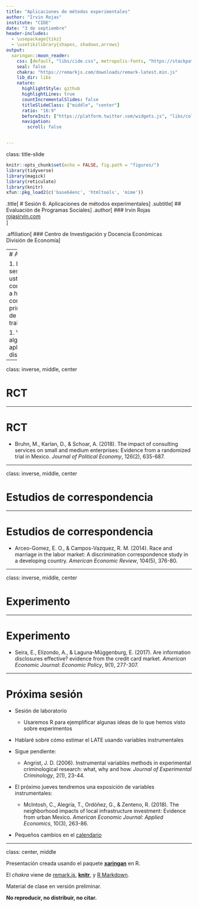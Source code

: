 ```yaml
---
title: "Aplicaciones de métodos experimentales"
author: "Irvin Rojas"
institute: "CIDE"
date: "3 de septiembre"
header-includes:
  - \usepackage{tikz}
  - \usetikzlibrary{shapes, shadows,arrows}
output:
  xaringan::moon_reader:
    css: [default, "libs/cide.css", metropolis-fonts, "https://stackpath.bootstrapcdn.com/bootstrap/4.3.1/css/bootstrap-grid.min.css", "https://use.fontawesome.com/releases/v5.7.2/css/all.css", "https://cdn.rawgit.com/jpswalsh/academicons/master/css/academicons.min.css"]
    seal: false
    chakra: "https://remarkjs.com/downloads/remark-latest.min.js"
    lib_dir: libs
    nature:
      highlightStyle: github
      highlightLines: true
      countIncrementalSlides: false
      titleSlideClass: ["middle", "center"]
      ratio: "16:9"
      beforeInit: ["https://platform.twitter.com/widgets.js", "libs/cols_macro.js"]
      navigation:
        scroll: false


---
```

class: title-slide

```r
knitr::opts_chunk$set(echo = FALSE, fig.path = "figures/")
library(tidyverse)
library(magick)
library(reticulate)
library(knitr)
xfun::pkg_load2(c('base64enc', 'htmltools', 'mime'))
```

.title[
# Sesión 6. Aplicaciones de métodos experimentales
]
.subtitle[
## Evaluación de Programas Sociales
]
.author[
### Irvin Rojas <br> [rojasirvin.com](https://www.rojasirvin.com/) <br> [<i class="fab fa-github"></i>](https://github.com/rojasirvin) [<i class="fab fa-twitter"></i>](https://twitter.com/RojasIrvin) [<i class="ai ai-google-scholar"></i>](https://scholar.google.com/citations?user=FUwdSTMAAAAJ&hl=en)
]

.affiliation[
### Centro de Investigación y Docencia Económicas <br> División de Economía
]

---
# Agenda

1. En esta sesión ustedes contribuirán a hacer las conclusiones principales de los trabajos

1. Veremos algunas aplicaciones distintas

---

class: inverse, middle, center

# RCT

---

# RCT

- Bruhn, M., Karlan, D., & Schoar, A. (2018). The impact of consulting services on small and medium enterprises: Evidence from a randomized trial in Mexico. *Journal of Political Economy*, 126(2), 635-687.
  
---

class: inverse, middle, center

# Estudios de correspondencia

---

# Estudios de correspondencia

- Arceo-Gomez, E. O., & Campos-Vazquez, R. M. (2014). Race and marriage in the labor market: A discrimination correspondence study in a developing country. *American Economic Review*, 104(5), 376-80.
 

---

class: inverse, middle, center

# Experimento

---

# Experimento

- Seira, E., Elizondo, A., & Laguna-Müggenburg, E. (2017). Are information disclosures effective? evidence from the credit card market. *American Economic Journal: Economic Policy*, 9(1), 277-307.  

---

# Próxima sesión

- Sesión de laboratorio

  - Usaremos R para ejemplificar algunas ideas de lo que hemos visto sobre experimentos

- Hablaré sobre cómo estimar el LATE usando variables instrumentales

- Sigue pendiente:

  - Angrist, J. D. (2006). Instrumental variables methods in experimental criminological research: what, why and how. *Journal of Experimental Criminology*, 2(1), 23-44.
  
- El próximo jueves tendremos una exposición de variables instrumentales:

  - McIntosh, C., Alegría, T., Ordóñez, G., & Zenteno, R. (2018). The neighborhood impacts of local infrastructure investment: Evidence from urban Mexico. *American Economic Journal: Applied Economics*, 10(3), 263-86.  

- Pequeños cambios en el [calendario](https://github.com/rojasirvin/EPS2020/blob/master/EPS_calendario_otono_2020.pdf)


---

class: center, middle

Presentación creada usando el paquete [**xaringan**](https://github.com/yihui/xaringan) en R.

El *chakra* viene de [remark.js](https://remarkjs.com), [**knitr**](http://yihui.org/knitr), y [R Markdown](https://rmarkdown.rstudio.com).

Material de clase en versión preliminar.

**No reproducir, no distribuir, no citar.**


